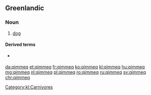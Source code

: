 ==Greenlandic==

===Noun===
{{kl-noun|qimmit}}

# [[dog]]

====Derived terms====
* {{l|kl|qimmiaraq}} {{gloss|[[puppy]]}}

[[Category:kl:Carnivores]]

[[da:qimmeq]]
[[et:qimmeq]]
[[fr:qimmeq]]
[[ko:qimmeq]]
[[kl:qimmeq]]
[[hu:qimmeq]]
[[mg:qimmeq]]
[[nl:qimmeq]]
[[pl:qimmeq]]
[[ro:qimmeq]]
[[ru:qimmeq]]
[[sv:qimmeq]]
[[chr:qimmeq]]